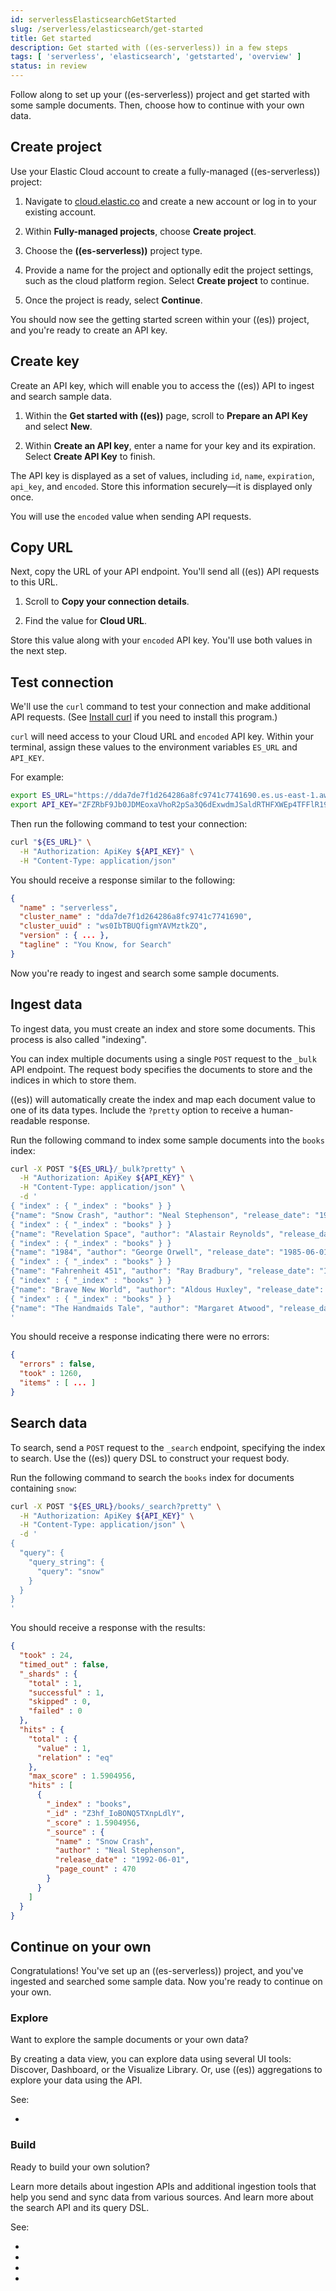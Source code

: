 ```yaml
---
id: serverlessElasticsearchGetStarted
slug: /serverless/elasticsearch/get-started
title: Get started
description: Get started with ((es-serverless)) in a few steps
tags: [ 'serverless', 'elasticsearch', 'getstarted', 'overview' ]
status: in review
---
```



<InReview />

Follow along to set up your ((es-serverless)) project and get started with some sample documents.
Then, choose how to continue with your own data.

## Create project

Use your Elastic Cloud account to create a fully-managed ((es-serverless)) project:

1. Navigate to [cloud.elastic.co](https://cloud.elastic.co/) and create a new account or log in to your existing account.

1. Within **Fully-managed projects**, choose **Create project**.

1. Choose the **((es-serverless))** project type.

1. Provide a name for the project and optionally edit the project settings, such as the cloud platform region.
   Select **Create project** to continue.

1. Once the project is ready, select **Continue**.

You should now see the getting started screen within your ((es)) project, and you're ready to create an API key.

## Create key

Create an API key, which will enable you to access the ((es)) API to ingest and search sample data.

1. Within the **Get started with ((es))** page, scroll to **Prepare an API Key** and select **New**.

1. Within **Create an API key**, enter a name for your key and its expiration.
   Select **Create API Key** to finish.

The API key is displayed as a set of values, including `id`, `name`, `expiration`, `api_key`, and `encoded`.
Store this information securely—it is displayed only once.

You will use the `encoded` value when sending API requests.

## Copy URL

Next, copy the URL of your API endpoint.
You'll send all ((es)) API requests to this URL.

1. Scroll to **Copy your connection details**.

1. Find the value for **Cloud URL**.

Store this value along with your `encoded` API key.
You'll use both values in the next step.

## Test connection

We'll use the `curl` command to test your connection and make additional API requests.
(See [Install curl](https://everything.curl.dev/get) if you need to install this program.)

`curl` will need access to your Cloud URL and `encoded` API key.
Within your terminal, assign these values to the environment variables `ES_URL` and `API_KEY`.

For example:

```bash
export ES_URL="https://dda7de7f1d264286a8fc9741c7741690.es.us-east-1.aws.elastic.cloud:443"
export API_KEY="ZFZRbF9Jb0JDMEoxaVhoR2pSa3Q6dExwdmJSaldRTHFXWEp4TFFlR19Hdw=="
```

Then run the following command to test your connection:

```bash
curl "${ES_URL}" \
  -H "Authorization: ApiKey ${API_KEY}" \
  -H "Content-Type: application/json"
```

You should receive a response similar to the following:

```json
{
  "name" : "serverless",
  "cluster_name" : "dda7de7f1d264286a8fc9741c7741690",
  "cluster_uuid" : "ws0IbTBUQfigmYAVMztkZQ",
  "version" : { ... },
  "tagline" : "You Know, for Search"
}
```

Now you're ready to ingest and search some sample documents.

## Ingest data

To ingest data, you must create an index and store some documents.
This process is also called "indexing".

You can index multiple documents using a single `POST` request to the `_bulk` API endpoint.
The request body specifies the documents to store and the indices in which to store them.

((es)) will automatically create the index and map each document value to one of its data types.
Include the `?pretty` option to receive a human-readable response.

Run the following command to index some sample documents into the `books` index:

```bash
curl -X POST "${ES_URL}/_bulk?pretty" \
  -H "Authorization: ApiKey ${API_KEY}" \
  -H "Content-Type: application/json" \
  -d '
{ "index" : { "_index" : "books" } }
{"name": "Snow Crash", "author": "Neal Stephenson", "release_date": "1992-06-01", "page_count": 470}
{ "index" : { "_index" : "books" } }
{"name": "Revelation Space", "author": "Alastair Reynolds", "release_date": "2000-03-15", "page_count": 585}
{ "index" : { "_index" : "books" } }
{"name": "1984", "author": "George Orwell", "release_date": "1985-06-01", "page_count": 328}
{ "index" : { "_index" : "books" } }
{"name": "Fahrenheit 451", "author": "Ray Bradbury", "release_date": "1953-10-15", "page_count": 227}
{ "index" : { "_index" : "books" } }
{"name": "Brave New World", "author": "Aldous Huxley", "release_date": "1932-06-01", "page_count": 268}
{ "index" : { "_index" : "books" } }
{"name": "The Handmaids Tale", "author": "Margaret Atwood", "release_date": "1985-06-01", "page_count": 311}
'
```

You should receive a response indicating there were no errors:

```json
{
  "errors" : false,
  "took" : 1260,
  "items" : [ ... ]
}
```

## Search data

To search, send a `POST` request to the `_search` endpoint, specifying the index to search.
Use the ((es)) query DSL to construct your request body.

Run the following command to search the `books` index for documents containing `snow`:

```bash
curl -X POST "${ES_URL}/books/_search?pretty" \
  -H "Authorization: ApiKey ${API_KEY}" \
  -H "Content-Type: application/json" \
  -d '
{
  "query": {
    "query_string": {
      "query": "snow"
    }
  }
}
'
```

You should receive a response with the results:

```json
{
  "took" : 24,
  "timed_out" : false,
  "_shards" : {
    "total" : 1,
    "successful" : 1,
    "skipped" : 0,
    "failed" : 0
  },
  "hits" : {
    "total" : {
      "value" : 1,
      "relation" : "eq"
    },
    "max_score" : 1.5904956,
    "hits" : [
      {
        "_index" : "books",
        "_id" : "Z3hf_IoBONQ5TXnpLdlY",
        "_score" : 1.5904956,
        "_source" : {
          "name" : "Snow Crash",
          "author" : "Neal Stephenson",
          "release_date" : "1992-06-01",
          "page_count" : 470
        }
      }
    ]
  }
}
```

## Continue on your own

Congratulations!
You've set up an ((es-serverless)) project, and you've ingested and searched some sample data.
Now you're ready to continue on your own.

### Explore

Want to explore the sample documents or your own data?

By creating a data view, you can explore data using several UI tools: Discover, Dashboard, or the Visualize Library.
Or, use ((es)) aggregations to explore your data using the API.

See:

- <DocLink id="serverlessElasticsearchExploreYourData" />

### Build

Ready to build your own solution?

Learn more details about ingestion APIs and additional ingestion tools that help you send and sync data from various sources.
And learn more about the search API and its query DSL.

See:

- <DocLink id="serverlessElasticsearchIngestYourData" />
- <DocLink id="serverlessElasticsearchSearchYourData" />
- <DocLink id="serverlessElasticsearchSearchYourDataTheSearchApi" />
- <DocLink id="serverlessElasticsearchHttpApis" />
